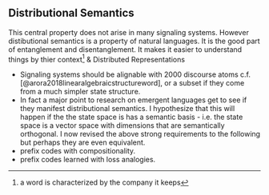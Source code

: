 
## Distributional Semantics

This central property does not arise in many signaling systems. 
However distibutional semantics is a property of natural languages. It is the good part of entanglement and disentanglement. It makes it easier to understand things by thier context^[a word is characterized by the company it keeps] & Distributed Representations

- Signaling systems should be alignable with 2000 discourse atoms c.f. [@arora2018linearalgebraicstructureword], or a subset if they come from a much simpler state structure.
- In fact a major point to research on emergent languages get to see if they manifest distributional semantics. I hypothesize that this will happen if the the state space is has a semantic basis - i.e. the state space is a vector space with dimensions that are semantically orthogonal. 
I now revised the above strong requirements to the following but perhaps they are even equivalent.
- prefix codes with compositionality.
- prefix codes learned with loss analogies.